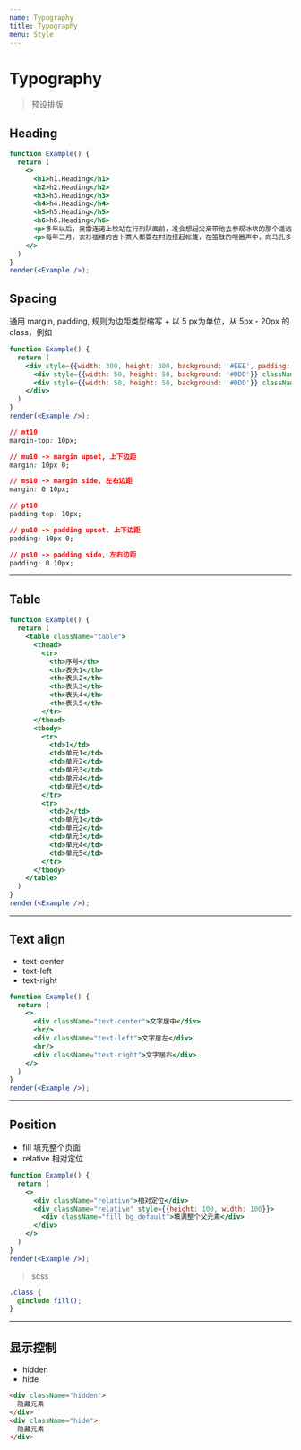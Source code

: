 ```yaml
---
name: Typography
title: Typography
menu: Style
---
```


# Typography

> 预设排版

## Heading

```jsx live noInline
function Example() {
  return (
    <>
      <h1>h1.Heading</h1>
      <h2>h2.Heading</h2>
      <h3>h3.Heading</h3>
      <h4>h4.Heading</h4>
      <h5>h5.Heading</h5>
      <h6>h6.Heading</h6>
      <p>多年以后，奥雷连诺上校站在行刑队面前，准会想起父亲带他去参观冰块的那个遥远的下午。当时，马孔多是个二十户人家的村庄，一座座土房都盖在河岸上，河水清澈，沿着遍布石头的河床流去，河里的石头光滑、洁白，活象史前的巨蛋。这块天地还是新开辟的，许多东西都叫不出名字，不得不用手指指点点。</p>
      <p>每年三月，衣衫褴楼的吉卜赛人都要在村边搭起帐篷，在笛鼓的喧嚣声中，向马孔多的居民介绍科学家的最新发明。他们首先带来的是磁铁。一个身躯高大的吉卜赛人，自称梅尔加德斯，满脸络腮胡子，手指瘦得象鸟的爪子，向观众出色地表演了他所谓的马其顿炼金术士创造的世界第八奇迹。他手里拿着两大块磁铁，从一座农舍走到另一座农舍，大家都惊异地看见，铁锅、铁盆、铁钳、铁炉都从原地倒下，木板上的钉子和螺丝嘎吱嘎吱地拼命想挣脱出来，甚至那些早就丢失的东西也从找过多次的地方兀然出现，乱七八糟地跟在梅尔加德斯的魔铁后面。“东西也是有生命的，”吉卜赛人用刺耳的声调说，“只消唤起它们的灵性。”霍·阿·布恩蒂亚狂热的想象力经常超过大自然的创造力，甚至越过奇迹和魔力的限度，他认为这种暂时无用的科学发明可以用来开采地下的金子。</p>
    </>
  )
}
render(<Example />);
```

## Spacing

通用 margin, padding, 规则为边距类型缩写 + 以 5 px为单位，从 5px - 20px 的 class，例如

```jsx live noInline
function Example() {
  return (
    <div style={{width: 300, height: 300, background: '#EEE', padding: '0.1px'}}>
      <div style={{width: 50, height: 50, background: '#DDD'}} className="mb10"></div>
      <div style={{width: 50, height: 50, background: '#DDD'}} className="ml10"></div>
    </div>
  )
}
render(<Example />);
```

```css
// mt10
margin-top: 10px;

// mu10 -> margin upset, 上下边距
margin: 10px 0;

// ms10 -> margin side, 左右边距
margin: 0 10px;

// pt10
padding-top: 10px;

// pu10 -> padding upset, 上下边距
padding: 10px 0;

// ps10 -> padding side, 左右边距
padding: 0 10px;
```

---------------

## Table

```jsx live noInline
function Example() {
  return (
    <table className="table">
      <thead>
        <tr>
          <th>序号</th>
          <th>表头1</th>
          <th>表头2</th>
          <th>表头3</th>
          <th>表头4</th>
          <th>表头5</th>
        </tr>
      </thead>
      <tbody>
        <tr>
          <td>1</td>
          <td>单元1</td>
          <td>单元2</td>
          <td>单元3</td>
          <td>单元4</td>
          <td>单元5</td>
        </tr>
        <tr>
          <td>2</td>
          <td>单元1</td>
          <td>单元2</td>
          <td>单元3</td>
          <td>单元4</td>
          <td>单元5</td>
        </tr>
      </tbody>
    </table>
  )
}
render(<Example />);
```

---------------

## Text align

- text-center
- text-left
- text-right

```jsx live noInline
function Example() {
  return (
    <>
      <div className="text-center">文字居中</div>
      <hr/>
      <div className="text-left">文字居左</div>
      <hr/>
      <div className="text-right">文字居右</div>
    </>
  )
}
render(<Example />);
```

---------------

## Position

- fill 填充整个页面
- relative 相对定位

```jsx live noInline
function Example() {
  return (
    <>
      <div className="relative">相对定位</div>
      <div className="relative" style={{height: 100, width: 100}}>
        <div className="fill bg_default">填满整个父元素</div>
      </div>
    </>
  )
}
render(<Example />);
```

> scss

```scss
.class {
  @include fill();
}
```

---------------

## 显示控制

- hidden
- hide

```html
<div className="hidden">
  隐藏元素
</div>
<div className="hide">
  隐藏元素
</div>
```
